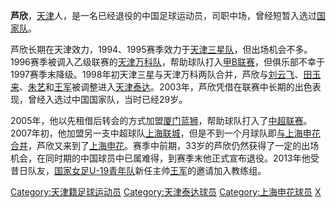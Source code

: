 {{Football player infobox
| playername = 芦欣
| image    = 
| fullname = 芦欣
| englishfullname = Lu Xin
| nickname =
| dateofbirth ={{birth date and age|1974|2|14}}
| height={{height|m=1.77}}
| countryofbirth = {{CHN}}
| cityofbirth = [[天津|天津]]
| currentclub  = [[中国国家女子青年足球队|女足U-19青年队]]助理教练
| position = 前卫、前锋
| clubnumber = 
| youthyears = 1991-1992年<br/>1993年
| youthclubs = 天津青年队<br/>天津二队
| years =1994-1995年<br/>1996-1997年<br/>1998-2004年<br/>2005-2006年<br/>2007年<br/>2007年
| clubs =[[天津泰达|天津三星]]<br/>[[天津万科足球俱乐部|天津万科]]<br/>[[天津泰达|天津泰达]]<br/>[[厦门蓝狮|厦门蓝狮]]<br/>[[上海联城足球俱乐部|上海联城]]<br/>[[上海申花|上海申花]]
| caps(goals)= 4 (0)<br/><br/>113 (8)<br/>45 (4)<br/>0{{0}}(0)<br/>6{{0}}(0)
| nationalyears= 2003年
| nationalteam= {{fb|CHN}}
| nationalcaps(goals)=
}}
'''芦欣'''{{BD|1974年|2月14日|||L}}，[[天津|天津]]人，是一名已经退役的中国足球运动员，司职中场，曾经短暂入选过[[中国国家足球队|国家队]]。

芦欣长期在天津效力，1994、1995赛季效力于[[天津泰达|天津三星队]]，但出场机会不多。1996赛季被调入乙级联赛的[[天津万科足球俱乐部|天津万科队]]，帮助球队打入[[甲B联赛|甲B联赛]]，但俱乐部不幸于1997赛季末降级。1998年初天津三星与天津万科两队合并，芦欣与[[刘云飞|刘云飞]]、[[田玉来|田玉来]]、[[朱艺|朱艺]]和[[王军_(1976年)|王军]]被调整进入[[天津泰达|天津泰达]]。2003年，芦欣凭借在联赛中长期的出色表现，曾经入选过中国国家队，当时已经29岁。

2005年，他以先租借后转会的方式加盟[[厦门蓝狮|厦门蓝狮]]，帮助球队打入了[[中国足球超级联赛|中超联赛]]。2007年初，他加盟另一支中超球队[[上海联城足球俱乐部|上海联城]]，但是不到一个月球队即[[申花联城合并|与上海申花合并]]，芦欣又来到了[[上海申花|上海申花]]。赛季中前期，33岁的芦欣仍然获得了一定的出场机会，在同时期的中国球员中已属难得，到赛季末他正式宣布退役。2013年他受昔日队友，[[中国国家女子青年足球队|国家女足U-19青年队]]新任主帅[[王军_(1976年)|王军]]的邀请加入教练组。

{{1994年甲B分类名单天津}}
{{1995年甲A分类名单天津}}
{{1998年甲B分类名单天津}}
{{1999年甲A分类名单天津}}
{{2000年甲A分类名单天津}}
{{2001年甲A分类名单天津}}
{{2002年甲A分类名单天津}}
{{2003年甲A分类名单天津}}
{{2004年中超分类名单天津}}
{{DEFAULTSORT:LU Xin}}
[[Category:天津籍足球运动员|Category:天津籍足球运动员]]
[[Category:天津泰达球员|Category:天津泰达球员]]
[[Category:上海申花球员|Category:上海申花球员]]
[[Category:芦姓|X]]
